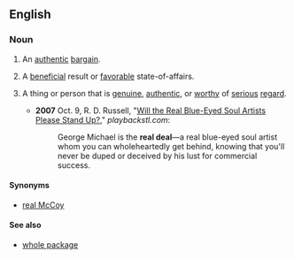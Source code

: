 ==English==

===Noun===
{{en-noun|head=[[real]] [[deal]]}}

# {{context|literally|lang=en}} An [[authentic]] [[bargain]].
# {{context|idiomatic|lang=en}} A [[beneficial]] result or [[favorable]] state-of-affairs.
# {{context|idiomatic|preceded by {{term|the|lang=en}}|lang=en}} A thing or person that is [[genuine]], [[authentic]], or [[worthy]] of [[serious]] [[regard]].
#* '''2007''' Oct. 9, R. D. Russell, "[http://www.playbackstl.com/content/view/6697/156/ Will the Real Blue-Eyed Soul Artists Please Stand Up?]," ''playbackstl.com'': 
#*: George Michael is the '''real deal'''—a real blue-eyed soul artist whom you can wholeheartedly get behind, knowing that you'll never be duped or deceived by his lust for commercial success.

====Synonyms====
* {{sense|thing or person that is genuine}} [[real McCoy]]

====See also====
* [[whole package]]